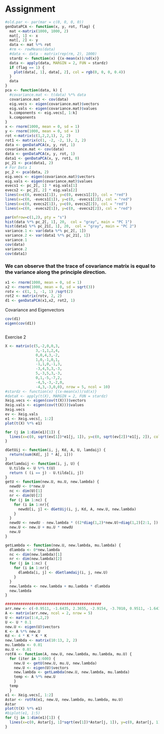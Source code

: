 Assignment
========================================================

```r
#old.par <- par(mar = c(0, 0, 0, 0))
genDataPCA <- function(x, y, rot, flag) {
  mat <-matrix(1000, 1000, 2)
  mat[, 1] <- x
  mat[, 2] <- y
  data <- mat %*% rot
  #rm <- rowMeans(data)
  #data <- data - matrix(rep(rm, 2), 1000)
  stardz <- function(x) {(x-mean(x))/sd(x)}
  data <- apply(data, MARGIN = 2, FUN = stardz)
  if (flag == 1) {
    plot(data[, 1], data[, 2], col = rgb(0, 0, 0, 0.4))
  }
  data
}
pca <- function(data, k) {
  #covariance.mat <- t(data) %*% data
  covariance.mat <- cov(data)
  eig.vecs <- eigen(covariance.mat)$vectors
  eig.vals <- eigen(covariance.mat)$values
  k.components <- eig.vecs[, 1:k]
  k.components
}
x <- rnorm(1000, mean = 0, sd = 1)
y <- rnorm(1000, mean = 0, sd = 1)
rot <-matrix(c(1,2,2,1), 2, 2)
rot1 <- matrix(c(1, -2, -2, 1), 2, 2)
data <- genDataPCA(x, y, rot, 1)
covariance.mat <- cov(data)
data <- genDataPCA(x, y, rot, 1)
data1 <- genDataPCA(x, y, rot1, 0)
pc_21 <- pca(data1, 2)
# For Data 1
pc_2 <- pca(data, 2)
eig.vecs <- eigen(covariance.mat)$vectors
eig.vals <- eigen(covariance.mat)$values
evecs1 <- pc_2[, 1] * eig.vals[1]
evecs2 <- pc_2[, 2] * eig.vals[2]
lines(x=c(0, evecs1[1]), y=c(0, evecs1[2]), col = "red")
lines(x=c(0, -evecs1[1]), y=c(0, -evecs1[2]), col = "red")
lines(x=c(0, evecs2[1]), y=c(0, evecs2[2]), col = "red")
lines(x=c(0, -evecs2[1]), y=c(0, -evecs2[2]), col = "red")
```



```r
par(mfrow=c(1,2), pty = "s")
hist(data %*% pc_2[, 1], 20,  col = "gray", main = "PC 1")
hist(data1 %*% pc_21[, 1], 20,  col = "gray", main = "PC 2")
variance.1 <- var(data %*% pc_2[, 1])
variance.2 <- var(data1 %*% pc_21[, 1])
variance.1
cov(data)
variance.2
cov(data1)
```

### We can observe that the trace of covariance matrix is equal to the variance along the principle direction.
```r
x1 <- rnorm(1000, mean = 0, sd = 1)
x2 <- rnorm(1000, mean = 0, sd = sqrt(3))
rotv <- c(1, 1, -1, 1) /sqrt(2)
rot2 <- matrix(rotv, 2, 2)
d1 <- genDataPCA(x1,x2, rot2, 1)
```

Covariance and Eigenvectors
```r
cov(d1)
eigen(cov(d1))
```


```r

```


Exercise 2

```r
X <- matrix(c(5,-2,0,0,3,
              3,-1,1,2,4,
              0,0,4,3,-2,
              1,0,-1,0,1,
              -1,1,0,-1,3,
              -3,4,5,3,-3,
              5,-3,5,3,-3,
              0,1,-5,-7,2,
              -4,5,-3,-2,0,
              -4,3,-3,0,0), nrow = 5, ncol = 10)
#stardz <- function(x) {(x-mean(x))/sd(x)}
#dataX <- apply(t(X), MARGIN = 2, FUN = stardz)
Xeig.vecs <- eigen(cov(t(X)))$vectors
Xeig.vals <- eigen(cov(t(X)))$values
Xeig.vecs
ev <- Xeig.vals
e1 <- Xeig.vecs[, 1:2]
plot(t(X) %*% e1)

for (j in 1:dim(e1)[1]) {
  lines(x=c(0, sqrt(ev[1])*e1[j, 1]), y=c(0, sqrt(ev[2])*e1[j, 2]), col = "red")
}
```



```r
dGetUij <- function(i, j, Kd, A, U, lamdaij) {
  return(sum(Kd[, j] * A[, i]))
}
dGetlamdaij <- function(i, j, U) {
  U.tilda <- U %*% t(U)
  return ( (i == j) - U.tilda[i, j])
}
getU <- function(new.U, mu.U, new.lambda) {
  newdU <- 0*new.U
  nc <- dim(U)[1]
  nr <- dim(U)[2]
  for (j in 1:nc) {
    for (i in 1:nr){
      newdU[i, j] <- dGetUij(i, j, Kd, A, new.U, new.lambda)
    }
  }
  newdU <- newdU - new.lambda * ((2*diag(1,2)*new.U)+diag(1,2)[2:1, ])
  new.U <- new.U + mu.U * newdU
  new.U
}

getLambda <- function(new.U, new.lambda, mu.lambda) {
  dlambda <- 0*new.lambda
  nc <- dim(new.lambda)[1]
  nr <- dim(new.lambda)[2]
  for (j in 1:nc) {
    for (i in 1:nr){
      dlambda[i, j] <- dGetlamdaij(i, j, new.U)
    }
  }
  new.lambda <- new.lambda + mu.lambda * dlambda
  new.lambda
}

############################################
arr.new <- c(-0.9511, -1.6435, 2.3655, -2.9154, -3.7010, 0.9511, -1.6435, 2.3655, -2.9154, 3.7010)
A <- matrix(arr.new, ncol = 2, nrow = 5)
U <- matrix(1:4,2,2)
U <- U * 0.1
new.U <- eigen(U)$vectors
K <- A %*% new.U
Kd <- 4 * K * K * K
new.lambda <- matrix(10:13, 2, 2)
mu.lambda <- 0.01
mu.U <- 0.01
rotFA <- function(A, new.U, new.lambda, mu.lambda, mu.U) {
  for (iter in 1:600) {
    new.U <- getU(new.U, mu.U, new.lambda)
    new.U <- eigen(U)$vectors
    new.lambda <- getLambda(new.U, new.lambda, mu.lambda)
    temp <- A %*% new.U
    }
  temp
  }
e1 <- Xeig.vecs[, 1:2]
Astar <- rotFA(e1, new.U, new.lambda, mu.lambda, mu.U)
Astar
plot(t(X) %*% e1)
#biplot(e1, 1:5)
for (j in 1:dim(e1)[1]) {
  lines(x=c(0, Astar[j, 1]*sqrt(ev[1])*Astar[j, 1]), y=c(0, Astar[j, 1]*sqrt(ev[2])*Astar[j, 2]), col = "red")
}
```


